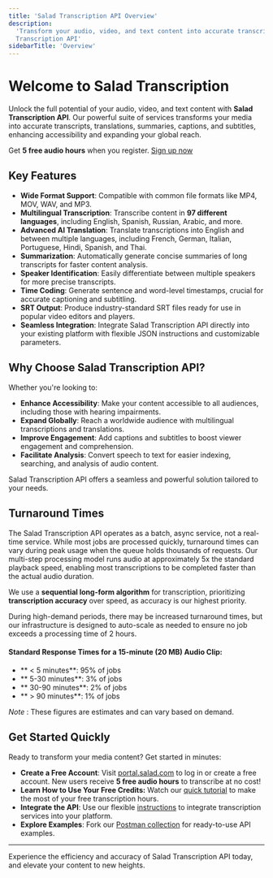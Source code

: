 ```yaml
---
title: 'Salad Transcription API Overview'
description:
  'Transform your audio, video, and text content into accurate transcripts, translations, summaries, and more with Salad
  Transcription API'
sidebarTitle: 'Overview'
---
```


# Welcome to Salad Transcription

Unlock the full potential of your audio, video, and text content with **Salad Transcription API**. Our powerful suite of
services transforms your media into accurate transcripts, translations, summaries, captions, and subtitles, enhancing
accessibility and expanding your global reach.

Get **5 free audio hours** when you register. [Sign up now](https://portal.salad.com/)

## Key Features

- **Wide Format Support**: Compatible with common file formats like MP4, MOV, WAV, and MP3.
- **Multilingual Transcription**: Transcribe content in **97 different languages**, including English, Spanish, Russian,
  Arabic, and more.
- **Advanced AI Translation**: Translate transcriptions into English and between multiple languages, including French,
  German, Italian, Portuguese, Hindi, Spanish, and Thai.
- **Summarization**: Automatically generate concise summaries of long transcripts for faster content analysis.
- **Speaker Identification**: Easily differentiate between multiple speakers for more precise transcripts.
- **Time Coding**: Generate sentence and word-level timestamps, crucial for accurate captioning and subtitling.
- **SRT Output**: Produce industry-standard SRT files ready for use in popular video editors and players.
- **Seamless Integration**: Integrate Salad Transcription API directly into your existing platform with flexible JSON
  instructions and customizable parameters.

## Why Choose Salad Transcription API?

Whether you're looking to:

- **Enhance Accessibility**: Make your content accessible to all audiences, including those with hearing impairments.
- **Expand Globally**: Reach a worldwide audience with multilingual transcriptions and translations.
- **Improve Engagement**: Add captions and subtitles to boost viewer engagement and comprehension.
- **Facilitate Analysis**: Convert speech to text for easier indexing, searching, and analysis of audio content.

Salad Transcription API offers a seamless and powerful solution tailored to your needs.

## Turnaround Times

The Salad Transcription API operates as a batch, async service, not a real-time service. While most jobs are processed
quickly, turnaround times can vary during peak usage when the queue holds thousands of requests. Our multi-step
processing model runs audio at approximately 5x the standard playback speed, enabling most transcriptions to be
completed faster than the actual audio duration.

We use a **sequential long-form algorithm** for transcription, prioritizing **transcription accuracy** over speed, as
accuracy is our highest priority.

During high-demand periods, there may be increased turnaround times, but our infrastructure is designed to auto-scale as
needed to ensure no job exceeds a processing time of 2 hours.

#### Standard Response Times for a 15-minute (20 MB) Audio Clip:

- ** < 5 minutes**: 95% of jobs
- ** 5-30 minutes**: 3% of jobs
- ** 30-90 minutes**: 2% of jobs
- ** > 90 minutes**: 1% of jobs

_Note_ : These figures are estimates and can vary based on demand.

## Get Started Quickly

Ready to transform your media content? Get started in minutes:

- **Create a Free Account**: Visit [portal.salad.com](https://portal.salad.com/) to log in or create a free account. New
  users receive **5 free audio hours** to transcribe at no cost!
- **Learn How to Use Your Free Credits:** Watch our
  [quick tutorial](https://www.loom.com/share/6d68372eb4de4600927bc20ad31253f3) to make the most of your free
  transcription hours.
- **Integrate the API**: Use our flexible
  [instructions](/guides/transcription/salad-transcription-api/transcription-quick-start) to integrate transcription
  services into your platform.
- **Explore Examples**: Fork our [Postman collection](https://www.postman.com/salad-apis/workspace/salad/overview) for
  ready-to-use API examples.

---

Experience the efficiency and accuracy of Salad Transcription API today, and elevate your content to new heights.
